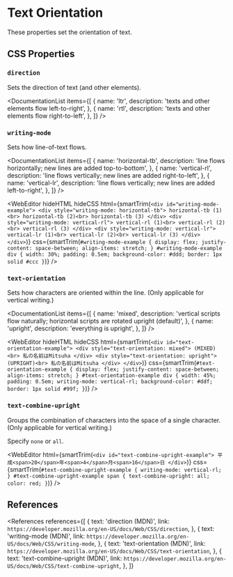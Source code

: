 
# Text Orientation

These properties set the orientation of text.

## CSS Properties

### `direction`

Sets the direction of text (and other elements).

<DocumentationList
  items={[
    {
      name: 'ltr',
      description: 'texts and other elements flow left-to-right',
    },
    {
      name: 'rtl',
      description: 'texts and other elements flow right-to-left',
    },
  ]}
/>

### `writing-mode`

Sets how line-of-text flows.

<DocumentationList
  items={[
    {
      name: 'horizontal-tb',
      description: 'line flows horizontally; new lines are added top-to-bottom',
    },
    {
      name: 'vertical-rl',
      description: 'line flows vertically; new lines are added right-to-left',
    },
    {
      name: 'vertical-lr',
      description: 'line flows vertically; new lines are added left-to-right',
    },
  ]}
/>

<WebEditor
  hideHTML
  hideCSS
  html={smartTrim(`
    <div id="writing-mode-example">
      <div style="writing-mode: horizontal-tb">
        horizontal-tb (1)<br>
        horizontal-tb (2)<br>
        horizontal-tb (3)
      </div>
      <div style="writing-mode: vertical-rl">
        vertical-rl (1)<br>
        vertical-rl (2)<br>
        vertical-rl (3)
      </div>
      <div style="writing-mode: vertical-lr">
        vertical-lr (1)<br>
        vertical-lr (2)<br>
        vertical-lr (3)
      </div>
    </div>
  `)}
  css={smartTrim(`
    #writing-mode-example {
      display: flex;
      justify-content: space-between;
      align-items: stretch;
    }
    #writing-mode-example div {
      width: 30%;
      padding: 0.5em;
      background-color: #ddd;
      border: 1px solid #ccc
    }
  `)}
/>

### `text-orientation`

Sets how characters are oriented within the line. (Only applicable for vertical writing.)

<DocumentationList
  items={[
    {
      name: 'mixed',
      description:
        'vertical scripts flow naturally; horizontal scripts are rotated upright (default)',
    },
    {
      name: 'upright',
      description: 'everything is upright',
    },
  ]}
/>

<WebEditor
  hideHTML
  hideCSS
  html={smartTrim(`
    <div id="text-orientation-example">
      <div style="text-orientation: mixed">
        (MIXED)<br>
        私の名前はMitsuha
      </div>
      <div style="text-orientation: upright">
        (UPRIGHT)<br>
        私の名前はMitsuha
      </div>
    </div>
  `)}
  css={smartTrim(`
    #text-orientation-example {
      display: flex;
      justify-content: space-between;
      align-items: stretch;
    }
    #text-orientation-example div {
      width: 45%;
      padding: 0.5em;
      writing-mode: vertical-rl;
      background-color: #ddf;
      border: 1px solid #99f;
    }
  `)}
/>

### `text-combine-upright`

Groups the combination of characters into the space of a single character. (Only applicable for vertical writing.)

Specify `none` or `all`.

<WebEditor
  html={smartTrim(`
    <div id="text-combine-upright-example">
      平成<span>20</span>年<span>4</span>月<span>16</span>日
    </div>
  `)}
  css={smartTrim(`
    #text-combine-upright-example {
      writing-mode: vertical-rl;
    }
    #text-combine-upright-example span {
      text-combine-upright: all;
      color: red;
    }
`)}
/>

## References

<References
  references={[
    {
      text: 'direction (MDN)',
      link: `https://developer.mozilla.org/en-US/docs/Web/CSS/direction`,
    },
    {
      text: 'writing-mode (MDN)',
      link: `https://developer.mozilla.org/en-US/docs/Web/CSS/writing-mode`,
    },
    {
      text: 'text-orientation (MDN)',
      link: `https://developer.mozilla.org/en-US/docs/Web/CSS/text-orientation`,
    },
    {
      text: 'text-combine-upright (MDN)',
      link: `https://developer.mozilla.org/en-US/docs/Web/CSS/text-combine-upright`,
    },
  ]}
></References>
